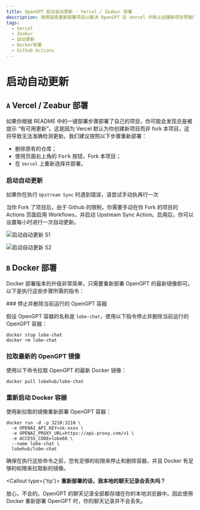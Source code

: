 ```yaml
---
title: OpenGPT 启动自动更新 - Vercel / Zeabur 部署
description: 按照指南重新部署项目以解决 OpenGPT 在 Vercel 中默认创建新项目导致的“有可用更新”提示问题，并启用自动更新。
tags:
  - Vercel
  - Zeabur
  - 自动更新
  - Docker部署
  - Github Actions
---
```


# 启动自动更新

## `A` Vercel / Zeabur 部署

如果你根据 README 中的一键部署步骤部署了自己的项目，你可能会发现总是被提示 “有可用更新”。这是因为 Vercel 默认为你创建新项目而非 fork 本项目，这将导致无法准确检测更新。我们建议按照以下步骤重新部署：

- 删除原有的仓库；
- 使用页面右上角的 <kbd>Fork</kbd> 按钮，Fork 本项目；
- 在 `Vercel` 上重新选择并部署。

### 启动自动更新

<Callout>如果你在执行 `Upstream Sync` 时遇到错误，请尝试手动执再行一次</Callout>

当你 Fork 了项目后，由于 Github 的限制，你需要手动在你 Fork 的项目的 Actions 页面启用 Workflows，并启动 Upstream Sync Action。启用后，你可以设置每小时进行一次自动更新。

<Image
  alt="启动自动更新 S1"
  src="https://github-production-user-asset-6210df.s3.amazonaws.com/17870709/266985117-4d48fe7b-0412-4667-8129-b25ebcf2c9de.png"
/>

<Image
  alt="启动自动更新 S2"
  src="https://github-production-user-asset-6210df.s3.amazonaws.com/17870709/266985177-7677b4ce-c348-4145-9f60-829d448d5be6.png"
/>

## `B` Docker 部署

Docker 部署版本的升级非常简单，只需要重新部署 OpenGPT 的最新镜像即可。 以下是执行这些步骤所需的指令：

<Steps>
  ### 停止并删除当前运行的 OpenGPT 容器

假设 OpenGPT 容器的名称是 `lobe-chat`，使用以下指令停止并删除当前运行的 OpenGPT 容器：

```fish
docker stop lobe-chat
docker rm lobe-chat
```

### 拉取最新的 OpenGPT 镜像

使用以下命令拉取 OpenGPT 的最新 Docker 镜像：

```fish
docker pull lobehub/lobe-chat
```

### 重新启动 Docker 容器

使用新拉取的镜像重新部署 OpenGPT 容器：

```fish
docker run -d -p 3210:3210 \
  -e OPENAI_API_KEY=sk-xxxx \
  -e OPENAI_PROXY_URL=https://api-proxy.com/v1 \
  -e ACCESS_CODE=lobe66 \
  --name lobe-chat \
  lobehub/lobe-chat
```

</Steps>

确保在执行这些命令之前，您有足够的权限来停止和删除容器，并且 Docker 有足够的权限来拉取新的镜像。

<Callout type={'tip'}>
  **重新部署的话，我本地的聊天记录会丢失吗？**

放心，不会的。OpenGPT 的聊天记录全部都存储在你的本地浏览器中。因此使用 Docker 重新部署 OpenGPT 时，你的聊天记录并不会丢失。

</Callout>
